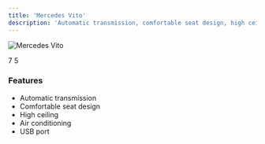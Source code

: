 ```yaml
---
title: 'Mercedes Vito'
description: 'Automatic transmission, comfortable seat design, high ceiling, air conditioning, comfortable minivan with USB port.'
---
```


<img
  src="https://res.cloudinary.com/djzzikcey/image/upload/v1749821236/momtur_uploads/hnlnitnoslmfbbnzthaz.webp"
  alt="Mercedes Vito"
/>

<CardGroup>
  <Card title="Passenger Capacity">
    7
  </Card>
  <Card title="Luggage Capacity">
    5
  </Card>
</CardGroup>

### Features

- Automatic transmission
- Comfortable seat design
- High ceiling
- Air conditioning
- USB port